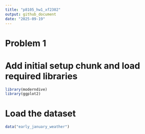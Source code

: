 ```yaml
---
title: "p8105_hw1_xf2302"
output: github_document
date: "2025-09-19"
---
```

# Problem 1
# Add initial setup chunk and load required libraries
```r
library(moderndive)
library(ggplot2)
```
# Load the dataset
```r
data("early_january_weather")
```


